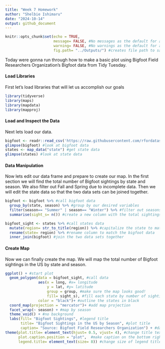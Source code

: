 ```yaml
---
title: "Week 7 Homework"
author: "Shelbie Ishimaru"
date: "2024-10-14"
output: github_document
---
```


```r
knitr::opts_chunk$set(echo = TRUE, 
                      message= FALSE, #No messages as the default for all code chunks
                      warning= FALSE, #No warnings as the default for all code chunks
                      fig.path= "../Outputs/") #creates file path to save all plots 
```
Today were gonna run through how to make a basic plot using Bigfoot Field Researchers Organization's Bigfoot data from Tidy Tuesday.

#### Load Libraries
First let's load libraries that will let us accomplish our goals
```r
library(tidyverse) 
library(maps)
library(mapdata)
library(mapproj)
```

#### Load and Inspect the Data
Next lets load our data.
```r
bigfoot <- readr::read_csv('https://raw.githubusercontent.com/rfordatascience/tidytuesday/master/data/2022/2022-09-13/bigfoot.csv') #read in bigfoot data from tidy tuesday
glimpse(bigfoot) #look at bigfoot data
states <- map_data("state") #get state data
glimpse(states) #look at state data
```

#### Data Manipulation
Now lets edit our data frame and prepare to create our map. In the first section we will find the total number of Bigfoot sightings by state and season. We also filter out Fall and Spring due to incomplete data. Then we will edit the state data so that the two data sets can be joined together.
```r
bigfoot <- bigfoot %>% #call bigfoot data
  group_by(state, season) %>% #group by our desired variables
  filter(season== "Summer" | season== "Winter") %>% #filter out seasons with incomplete data sets
  summarise(sight_s= n()) #create a new column with the total sightings by state and season

bigfoot_sight <- states %>% #call states data
  mutate(region= str_to_title(region)) %>% #capitalize the state to match bigfoot data
  rename(state= region) %>% #rename column to match the bigfoot data
  inner_join(bigfoot) #join the two data sets together
```

#### Create Map
Now we can finally create the map. We will map the total number of Bigfoot sightings in the US by state and season.
```r
ggplot() + #start plot
  geom_polygon(data = bigfoot_sight, #call data
               aes(x = long, #x= longitude
                   y = lat, #y= latitude 
                   group = group, #make sure the map looks good!
                   fill= sight_s), #fill each state by number of sightings per season
               color = "black")+ #outline the states in black
  coord_map(projection = "mercator")+ #add map projection
  facet_wrap(~ season) + #map by season
  theme_void() + #no background
  labs(fill= "Bigfoot Sightings", #legend title
       title= "Bigfoot Sightings in the US by Season", #plot title
       caption= "Source: Bigfoot Field Researchers Organization") + #data source
theme(plot.title= element_text(hjust= 0.5, vjust= 4), #change title text size
      plot.caption.position = "plot",  #make caption on the bottom right of the page
      legend.title= element_text(size= 8)) #change size of legend title
  
```
